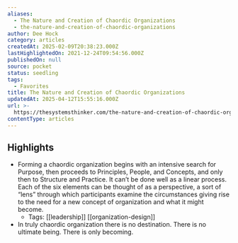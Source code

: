 ```yaml
---
aliases:
  - The Nature and Creation of Chaordic Organizations
  - the-nature-and-creation-of-chaordic-organizations
author: Dee Hock
category: articles
createdAt: 2025-02-09T20:38:23.000Z
lastHighlightedOn: 2021-12-24T09:54:56.000Z
publishedOn: null
source: pocket
status: seedling
tags:
  - Favorites
title: The Nature and Creation of Chaordic Organizations
updatedAt: 2025-04-12T15:55:16.000Z
url: >-
  https://thesystemsthinker.com/the-nature-and-creation-of-chaordic-organizations/
contentType: articles
---
```

## Highlights

- Forming a chaordic organization begins with an intensive search for Purpose, then proceeds to Principles, People, and Concepts, and only then to Structure and Practice. It can’t be done well as a linear process. Each of the six elements can be thought of as a perspective, a sort of “lens” through which participants examine the circumstances giving rise to the need for a new concept of organization and what it might become.
    - Tags: [[leadership]] [[organization-design]]
- In truly chaordic organization there is no destination. There is no ultimate being. There is only becoming.
